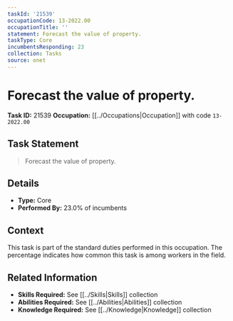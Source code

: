 ```yaml
---
taskId: '21539'
occupationCode: 13-2022.00
occupationTitle: ''
statement: Forecast the value of property.
taskType: Core
incumbentsResponding: 23
collection: Tasks
source: onet
---
```

# Forecast the value of property.

**Task ID:** 21539
**Occupation:** [[../Occupations|Occupation]] with code `13-2022.00`

## Task Statement

> Forecast the value of property.

## Details

- **Type:** Core
- **Performed By:** 23.0% of incumbents

## Context

This task is part of the standard duties performed in this occupation. The percentage indicates how common this task is among workers in the field.

## Related Information

- **Skills Required:** See [[../Skills|Skills]] collection
- **Abilities Required:** See [[../Abilities|Abilities]] collection
- **Knowledge Required:** See [[../Knowledge|Knowledge]] collection
